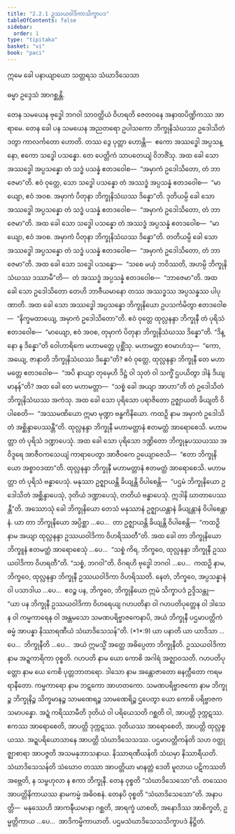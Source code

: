 ```yaml
---
title: "2.2.1 ဥဿယဝါဒိကာသိက္ခာပဒ"
tableOfContents: false
sidebar:
  order: 1
type: "tipitaka"
basket: "vi"
book: "paci"
---
```



<DynamicBreadcrumb />


<Paragraph number="2203" type="center" book="paci">
ဣမေ ခေါ ပနာယျာယော သတ္တရသ သံဃာဒိသေသာ

  
ဓမ္မာ ဥဒ္ဒေသံ အာဂစ္ဆန္တိ.


</Paragraph>

<Division number="678" book="paci" e="ch" v="2" p="288">

<Paragraph number="2204" book="paci">
တေန သမယေန ဗုဒ္ဓေါ ဘဂဝါ သာဝတ္ထိယံ ဝိဟရတိ ဇေတဝနေ အနာထပိဏ္ဍိကဿ အာရာမေ. တေန ခေါ ပန သမယေန အညတရော ဥပါသကော ဘိက္ခုနိသံဃဿ ဥဒေါသိတံ ဒတွာ ကာလင်္ကတော ဟောတိ. တဿ ဒွေ ပုတ္တာ ဟောန္တိ—  ဧကော အဿဒ္ဓေါ အပ္ပသန္နော, ဧကော သဒ္ဓေါ ပသန္နော. တေ ပေတ္တိကံ သာပတေယျံ ဝိဘဇိံသု. အထ ခေါ သော အဿဒ္ဓေါ အပ္ပသန္နော တံ သဒ္ဓံ ပသန္နံ ဧတဒဝေါစ—  “အမှာကံ ဥဒေါသိတော, တံ ဘာဇေမာ”တိ. ဧဝံ ဝုတ္တေ, သော သဒ္ဓေါ ပသန္နော တံ အဿဒ္ဓံ အပ္ပသန္နံ ဧတဒဝေါစ—  “မာယျော, ဧဝံ အဝစ. အမှာကံ ပိတုနာ ဘိက္ခုနိသံဃဿ ဒိန္နော”တိ. ဒုတိယမ္ပိ ခေါ သော အဿဒ္ဓေါ အပ္ပသန္နော တံ သဒ္ဓံ ပသန္နံ ဧတဒဝေါစ—  “အမှာကံ ဥဒေါသိတော, တံ ဘာဇေမာ”တိ. အထ ခေါ သော သဒ္ဓေါ ပသန္နော တံ အဿဒ္ဓံ အပ္ပသန္နံ ဧတဒဝေါစ—  “မာယျော, ဧဝံ အဝစ. အမှာကံ ပိတုနာ ဘိက္ခုနိသံဃဿ ဒိန္နော”တိ. တတိယမ္ပိ ခေါ သော အဿဒ္ဓေါ အပ္ပသန္နော တံ သဒ္ဓံ ပသန္နံ ဧတဒဝေါစ—  “အမှာကံ ဥဒေါသိတော, တံ ဘာဇေမာ”တိ. အထ ခေါ သော သဒ္ဓေါ ပသန္နော—  “သစေ မယှံ ဘဝိဿတိ, အဟမ္ပိ ဘိက္ခုနိသံဃဿ ဒဿာမီ”တိ—  တံ အဿဒ္ဓံ အပ္ပသန္နံ ဧတဒဝေါစ—  “ဘာဇေမာ”တိ. အထ ခေါ သော ဥဒေါသိတော တေဟိ ဘာဇီယမာနော တဿ အဿဒ္ဓဿ အပ္ပသန္နဿ ပါပုဏာတိ. အထ ခေါ သော အဿဒ္ဓေါ အပ္ပသန္နော ဘိက္ခုနိယော ဥပသင်္ကမိတွာ ဧတဒဝေါစ—  “နိက္ခမထာယျေ, အမှာကံ ဥဒေါသိတော”တိ.
</Paragraph>

<Paragraph number="2205" book="paci">
ဧဝံ ဝုတ္တေ ထုလ္လနန္ဒာ ဘိက္ခုနီ တံ ပုရိသံ ဧတဒဝေါစ—  “မာယျော, ဧဝံ အဝစ, တုမှာကံ ပိတုနာ ဘိက္ခုနိသံဃဿ ဒိန္နော”တိ. “ဒိန္နော န ဒိန္နော”တိ ဝေါဟာရိကေ မဟာမတ္တေ ပုစ္ဆိံသု. မဟာမတ္တာ ဧဝမာဟံသု—  “ကော, အယျေ, ဇာနာတိ ဘိက္ခုနိသံဃဿ ဒိန္နော”တိ? ဧဝံ ဝုတ္တေ, ထုလ္လနန္ဒာ ဘိက္ခုနီ တေ မဟာမတ္တေ ဧတဒဝေါစ—  “အပိ နာယျာ တုမှေဟိ ဒိဋ္ဌံ ဝါ သုတံ ဝါ သက္ခိံ ဌပယိတွာ ဒါနံ ဒိယျမာနန်”တိ? အထ ခေါ တေ မဟာမတ္တာ—  “သစ္စံ ခေါ အယျာ အာဟာ”တိ တံ ဥဒေါသိတံ ဘိက္ခုနိသံဃဿ အကံသု. အထ ခေါ သော ပုရိသော ပရာဇိတော ဥဇ္ဈာယတိ ခိယျတိ ဝိပါစေတိ—  “အဿမဏိယော ဣမာ မုဏ္ဍာ ဗန္ဓကိနိယော. ကထဉှိ နာမ အမှာကံ ဥဒေါသိတံ အစ္ဆိန္ဒာပေဿန္တီ”တိ. ထုလ္လနန္ဒာ ဘိက္ခုနီ မဟာမတ္တာနံ ဧတမတ္ထံ အာရောစေသိ. မဟာမတ္တာ တံ ပုရိသံ ဒဏ္ဍာပေသုံ. အထ ခေါ သော ပုရိသော ဒဏ္ဍိတော ဘိက္ခုနုပဿယဿ အဝိဒူရေ အာဇီဝကသေယျံ ကာရာပေတွာ အာဇီဝကေ ဥယျောဇေသိ—  “ဧတာ ဘိက္ခုနိယော အစ္စာဝဒထာ”တိ.
</Paragraph>

<Paragraph number="2206" book="paci">
ထုလ္လနန္ဒာ ဘိက္ခုနီ မဟာမတ္တာနံ ဧတမတ္ထံ အာရောစေသိ. မဟာမတ္တာ တံ ပုရိသံ ဗန္ဓာပေသုံ. မနုဿာ ဥဇ္ဈာယန္တိ ခိယျန္တိ ဝိပါစေန္တိ—  “ပဌမံ ဘိက္ခုနိယော ဥဒေါသိတံ အစ္ဆိန္ဒာပေသုံ, ဒုတိယံ ဒဏ္ဍာပေသုံ, တတိယံ ဗန္ဓာပေသုံ. ဣဒါနိ ဃာတာပေဿန္တီ”တိ.
</Paragraph>

<Paragraph number="2207" book="paci">
အဿောသုံ ခေါ ဘိက္ခုနိယော တေသံ မနုဿာနံ ဥဇ္ဈာယန္တာနံ ခိယျန္တာနံ ဝိပါစေန္တာနံ. ယာ တာ ဘိက္ခုနိယော အပ္ပိစ္ဆာ …ပေ…  တာ ဥဇ္ဈာယန္တိ ခိယျန္တိ ဝိပါစေန္တိ—  “ကထဉှိ နာမ အယျာ ထုလ္လနန္ဒာ ဥဿယဝါဒိကာ ဝိဟရိဿတီ”တိ. အထ ခေါ တာ ဘိက္ခုနိယော ဘိက္ခူနံ ဧတမတ္ထံ အာရောစေသုံ …ပေ…  “သစ္စံ ကိရ, ဘိက္ခဝေ, ထုလ္လနန္ဒာ ဘိက္ခုနီ ဥဿယဝါဒိကာ ဝိဟရတီ”တိ. “သစ္စံ, ဘဂဝါ”တိ. ဝိဂရဟိ ဗုဒ္ဓေါ ဘဂဝါ …ပေ…  ကထဉှိ နာမ, ဘိက္ခဝေ, ထုလ္လနန္ဒာ ဘိက္ခုနီ ဥဿယဝါဒိကာ ဝိဟရိဿတိ. နေတံ, ဘိက္ခဝေ, အပ္ပသန္နာနံ ဝါ ပသာဒါယ …ပေ…  ဧဝဉ္စ ပန, ဘိက္ခဝေ, ဘိက္ခုနိယော ဣမံ သိက္ခာပဒံ ဥဒ္ဒိသန္တု—
</Paragraph>

</Division>
<Division number="679" book="paci" e="ch" v="2" p="289">

<Paragraph number="2208" book="paci">
<Emphasis>“ယာ ပန ဘိက္ခုနီ ဥဿယဝါဒိကာ ဝိဟရေယျ ဂဟပတိနာ ဝါ ဂဟပတိပုတ္တေန ဝါ ဒါသေန ဝါ ကမ္မကာရေန ဝါ အန္တမသော သမဏပရိဗ္ဗာဇကေနာပိ, အယံ ဘိက္ခုနီ ပဌမာပတ္တိကံ ဓမ္မံ အာပန္နာ နိဿာရဏီယံ သံဃာဒိသေသန်”</Emphasis>တိ. (*1*:<Emphasis>9</Emphasis>)
</Paragraph>

</Division>
<Division number="680" book="paci" e="ch" v="2" p="289">

<Paragraph number="2209" book="paci">
<Emphasis>ယာ ပနာ</Emphasis>တိ ယာ ယာဒိသာ …ပေ…  <Emphasis>ဘိက္ခုနီ</Emphasis>တိ …ပေ…  အယံ ဣမသ္မိံ အတ္ထေ အဓိပ္ပေတာ ဘိက္ခုနီတိ.
</Paragraph>

<Paragraph number="2210" book="paci">
<Emphasis>ဥဿယဝါဒိကာ</Emphasis> နာမ အဍ္ဍကာရိကာ ဝုစ္စတိ.
</Paragraph>

<Paragraph number="2211" book="paci">
<Emphasis>ဂဟပတိ</Emphasis> နာမ ယော ကောစိ အဂါရံ အဇ္ဈာဝသတိ.
</Paragraph>

<Paragraph number="2212" book="paci">
<Emphasis>ဂဟပတိပုတ္တော</Emphasis> နာမ ယေ ကေစိ ပုတ္တဘာတရော.
</Paragraph>

<Paragraph number="2213" book="paci">
<Emphasis>ဒါသော</Emphasis> နာမ အန္တောဇာတော ဓနက္ကီတော ကရမရာနီတော.
</Paragraph>

<Paragraph number="2214" book="paci">
<Emphasis>ကမ္မကာရော</Emphasis> နာမ ဘဋကော အာဟတကော.
</Paragraph>

<Paragraph number="2215" book="paci">
<Emphasis>သမဏပရိဗ္ဗာဇကော</Emphasis> နာမ ဘိက္ခုဉ္စ ဘိက္ခုနိဉ္စ သိက္ခမာနဉ္စ သာမဏေရဉ္စ သာမဏေရိဉ္စ ဌပေတွာ ယော ကောစိ ပရိဗ္ဗာဇကသမာပန္နော.
</Paragraph>

<Paragraph number="2216" book="paci">
အဍ္ဍံ ကရိဿာမီတိ ဒုတိယံ ဝါ ပရိယေသတိ ဂစ္ဆတိ ဝါ, အာပတ္တိ ဒုက္ကဋဿ. ဧကဿ အာရောစေတိ, အာပတ္တိ ဒုက္ကဋဿ. ဒုတိယဿ အာရောစေတိ, အာပတ္တိ ထုလ္လစ္စယဿ. အဍ္ဍပရိယောသာနေ အာပတ္တိ သံဃာဒိသေသဿ.
</Paragraph>

<Paragraph number="2217" book="paci">
<Emphasis>ပဌမာပတ္တိကန်</Emphasis>တိ သဟ ဝတ္ထုဇ္ဈာစာရာ အာပဇ္ဇတိ အသမနုဘာသနာယ.
</Paragraph>

<Paragraph number="2218" book="paci">
<Emphasis>နိဿာရဏီယန်</Emphasis>တိ သံဃမှာ နိဿာရီယတိ.
</Paragraph>

<Paragraph number="2219" book="paci">
<Emphasis>သံဃာဒိသေသန်</Emphasis>တိ သံဃောဝ တဿာ အာပတ္တိယာ မာနတ္တံ ဒေတိ မူလာယ ပဋိကဿတိ အဗ္ဘေတိ, န သမ္ဗဟုလာ န ဧကာ ဘိက္ခုနီ. တေန ဝုစ္စတိ “သံဃာဒိသေသော”တိ. တဿေဝ အာပတ္တိနိကာယဿ နာမကမ္မံ အဓိဝစနံ. တေနပိ ဝုစ္စတိ “သံဃာဒိသေသော”တိ.
</Paragraph>

</Division>
<Division number="681" book="paci" e="ch" v="2" p="290">

<Paragraph number="2220" book="paci">
အနာပတ္တိ—  မနုဿေဟိ အာကဍ္ဎီယမာနာ ဂစ္ဆတိ, အာရက္ခံ ယာစတိ, အနောဒိဿ အာစိက္ခတိ, ဥမ္မတ္တိကာယ …ပေ…  အာဒိကမ္မိကာယာတိ.

</Paragraph>
</Division>

<Paragraph number="2221" type="center" book="paci">
ပဌမသံဃာဒိသေသသိက္ခာပဒံ နိဋ္ဌိတံ.
</Paragraph>
